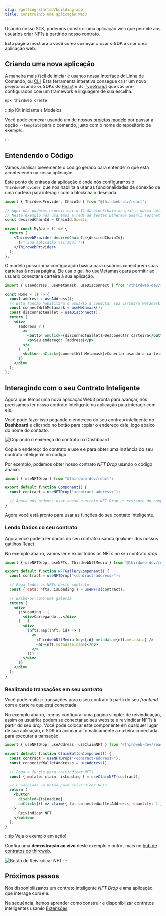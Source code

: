```yaml
---
slug: /getting-started/building-app
title: Construindo uma aplicação Web3
---
```



Usando nosso SDK, podemos construir uma aplicação web que permite aos usuários criar NFTs à partir do nosso contrato.

Esta página mostrará a você como começar a usar o SDK e criar uma aplicação web.

## Criando uma nova aplicação

A maneira mais fácil de iniciar é usando nossa Interface de Linha de Comando, ou [CLI](https://github.com/thirdweb-dev/thirdweb-cli).
Esta ferramenta interativa consegue criar um novo projeto usando os SDKs do [React](/react)
e do [TypeScript](/typescript) que são pré-configurados com um framework e linguagem de sua escolha.

```bash
npx thirdweb create
```

:::tip Kit Iniciante e Modelos

Você pode começar usando um de nossos [projetos modelo](/templates) por passar a opção `--template` para o comando, junto com o nome do repositório de exemplo.

:::

## Entendendo o Código

Vamos analisar brevemente o código gerado para entender o quê está acontecendo na nossa aplicação.

Este ponto de entrada da aplicação é onde nós configuramos o `ThirdwebProvider`, que nos habilita a usar as funcionalidades de conexão de uma carteira para interagir com a blockchain desejada. 

```jsx
import { ThirdwebProvider, ChainId } from "@thirdweb-dev/react";

// Aqui nós podemos especificar o ID da blockchain na qual a nossa aplicação deverá rodar
// Neste exemplo nós usaremos a rede de testes Ethereum Goerli Testnet
const desiredChainId = ChainId.Goerli;

export const MyApp = () => {
  return (
    <ThirdwebProvider desiredChainId={desiredChainId}>
      {/* Sua aplicação vai aqui */}
    </ThirdwebProvider>
  );
};
```

O modelo possui uma configuração básica para usuários conectarem suas carteiras à nossa página.
Ele usa o gatilho [useMetamask](/react/react.usemetamask) para permitir ao usuário conectar a carteira à sua aplicação.

```jsx
import { useAddress, useMetamask, useDisconnect } from "@thirdweb-dev/react";

const Home = () => {
  const address = useAddress();
  // Esta função habilitará o usuário a conectar sua carteira Metamask à nossa página
  const connectWithMetamask = useMetamask();
  const disconnectWallet = useDisconnect();
  return (
    <div>
      {address ? (
        <>
          <button onClick={disconnectWallet}>Desconectar carteira</button>
          <p>Seu endereço: {address}</p>
        </>
      ) : (
        <button onClick={connectWithMetamask}>Conectar usando a carteira Metamask</button>
      )}
    </div>
  );
};
```

## Interagindo com o seu Contrato Inteligente

Agora que temos uma nova aplicação Web3 pronta para avançar, nós precisamos ter nosso contrato inteligente na aplicação para interagir com ele.

Você pode fazer isso pegando o endereço do seu contrato inteligente no **Dashboard** e clicando no botão para copiar o endereço dele, logo abaixo do nome do contrato.

![Copiando o endereço do contrato no Dashboard](./assets/copy-contract-address.png)

Copie o endereço do contrato e use ele para obter uma instância do seu contrato inteligente no código.

Por exemplo, podemos obter nosso contrato _NFT Drop_ usando o código abaixo:

```jsx
import { useNFTDrop } from "@thirdweb-dev/react";

export default function Component() {
  const contract = useNFTDrop("<contract-address>");

  // Agora nós podemos usar nosso contrato NFT Drop no restante do componente
}
```

Agora você está pronto para usar as funções do seu contrato inteligente.

### Lendo Dados do seu contrato

Agora você poderá ler dados do seu contrato usando qualquer dos nossos gatilhos [React](/react).

No exemplo abaixo, vamos ler e exibir todos os NFTs no seu contrato _drop_.

```jsx
import { useNFTDrop, useNFTs, ThirdwebNftMedia } from "@thirdweb-dev/react";

export default function NFTGalleryComponent() {
  const contract = useNFTDrop("<contract-address>");

  // Pega todos os NFTs deste contrato
  const { data: nfts, isLoading } = useNFTs(contract);

  // Exibe-os como uma galeria
  return (
    <div>
      {isLoading ? (
        <div>Carregando...</div>
      ) : (
        <div>
          {nfts.map((nft, id) => (
            <>
              <ThirdwebNftMedia key={id} metadata={nft.metadata} />
              <h3>{nft.metadata.name}</h3>
            </>
          ))}
        </div>
      )}
    </div>
  );
}
```

### Realizando transações em seu contrato

Você pode realizar transações para o seu contrato à partir do seu _frontend_ com a carteira que está conectada.

No exemplo abaixo, iremos configurar uma página simples de reivindicação, assim os usuários podem se conectar ao seu website e reivindicar NFTs à partir do seu _drop_. Você pode colocar este componente em qualquer lugar de sua aplicação,
o SDK irá acionar automaticamente a carteira conectada para executar a transação.

```jsx
import { useNFTDrop, useAddress, useClaimNFT } from "@thirdweb-dev/react";

export default function ClaimButtonComponent() {
  const contract = useNFTDrop("<contract-address>");
  const connectedWalletAddresss = useAddress();

  // Pega a função para reivindicar NFTs
  const { mutate: claim, isLoading } = useClaimNFT(contract);

  // E adiciona um botão para reivindicar NFTs
  return (
    <button
      disabled={isLoading}
      onClick={() => claim({ to: connectedWalletAddresss, quantity: 1 })}
    >
      Reivindicar NFT
    </button>
  );
}
```

:::tip Veja o exemplo em ação!

Confira uma **demostração ao vivo** deste exemplo e outros mais no [hub de contratos do thirdweb](https://contract-hub.thirdweb-example.com/nft-drop).

![Botão de Reivindicar NFT](./assets/claim-nft-button.png)
:::

## Próximos passos

Nós disponibilizamos um contrato inteligente _NFT Drop_ e uma aplicação que interage com ele.

Na sequência, iremos aprender como construir e disponibilizar contratos inteligentes usando [Extensões](/extensions).

<div className="row" style={{ marginBottom: 24 }}>
  <div className="col col--12" style={{ marginTop: 8 }}>
    <QuickstartCard
      name="Contratos customizados usando Extensões"
      link="/getting-started/creating-custom-contracts"
      image="/assets/icons/sdks.png"
    />
  </div>
</div>
